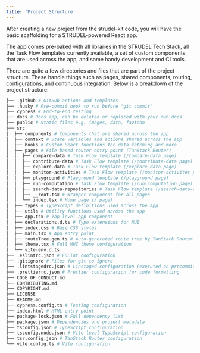 ```yaml
---
title: 'Project Structure'
---
```



After creating a new project from the strudel-kit code, you will have the basic scaffolding for a STRUDEL-powered React app.

The app comes pre-baked with all libraries in the STRUDEL Tech Stack, all the Task Flow templates currently available, a set of custom components that are used across the app, and some handy development and CI tools.

There are quite a few directories and files that are part of the project structure. These handle things such as pages, shared components, routing, configurations, and continuous integration. Below is a breakdown of the project structure:

```py
├── .github # GitHub actions and templates
├── .husky # Pre-commit hook to run before "git commit"
├── cypress # End-to-end testing
├── docs # Docs app, can be deleted or replaced with your own docs
├── public # Static files e.g. images, data, favicon
├── src
│  ├── components # Components that are shared across the app
│  ├── context # State variables and actions shared across the app
│  ├── hooks # Custom React functions for data fetching and more
│  ├── pages # File-based router entry point (TanStack Router)
│  │  ├── compare-data # Task Flow template (/compare-data page)
│  │  ├── contribute-data # Task Flow template (/contribute-data page)
│  │  ├── explore-data # Task Flow template (/explore-data page)
│  │  ├── monitor-activities # Task Flow template (/monitor-activites page)
│  │  ├── playground # Playground template (/playground page)
│  │  ├── run-computation # Task Flow template (/run-computation page)
│  │  ├── search-data-repositories # Task Flow template (/search-data-repositories page)
│  │  ├── __root.tsx # Wrapper component for all pages
│  │  └── index.tsx # Home page (/ page)
│  ├── types # TypeScript definitions used across the app
│  ├── utils # Utility functions used across the app
│  ├── App.tsx # Top-level app component
│  ├── declarations.d.ts # Type extensions for MUI
│  ├── index.css # Base CSS styles
│  ├── main.tsx # App entry point
│  ├── routeTree.gen.ts # Auto-generated route tree by TanStack Router (do not edit manually)
│  ├── theme.tsx # Full MUI theme configuration
│  └── vite-env.d.ts
├── .eslintrc.json # ESLint configuration
├── .gitignore # Files for git to ignore
├── .lintstagedrc.json # Linstaged configuration (executed on precommit)
├── .prettierrc.json # Prettier configuration for code formatting
├── CODE_OF_CONDUCT.md
├── CONTRIBUTING.md
├── COPYRIGHT.md
├── LICENSE
├── README.md
├── cypress.config.ts # Testing configuration
├── index.html # HTML entry point
├── package-lock.json # Full dependency list
├── package.json # Dependencies and project metadata
├── tsconfig.json # TypeScript configuration
├── tsconfig.node.json # Vite-level TypeScript configuration
├── tsr.config.json # TanStack Router configuration
└── vite.config.ts # Vite configuration
```

<Grid container columnSpacing={2} rowSpacing={2} marginBottom={2}>
  <Grid item sm={4}>
    <LinkCard
      href="/strudel-kit/docs/guides/tutorials/basic-app-with-strudel/customize-taskflow"
      target="_self"
      label="Customize Your Task Flow"
    />
  </Grid>
  <Grid item sm={4}>
    <LinkCard
      href="/strudel-kit/docs/guides/combine-sections"
      target="_self"
      label="Combining Sections"
    />
  </Grid>
  <Grid item sm={4}>
    <LinkCard
      href="/strudel-kit/docs/guides/connect-task-flows-together"
      target="_self"
      label="Connecting Task Flows"
    />
  </Grid>
</Grid>
